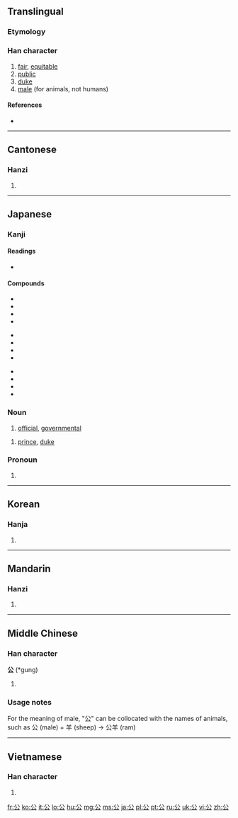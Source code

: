 ==Translingual==
{{stroke order|strokes=4}}

===Etymology===
{{Han etyl}}

===Han character===
{{Han char|rn=12|rad=八|as=02|sn=4|four=8073<sub>2</sub>|canj=金戈 (CI)|ids=⿱[[八]][[厶]]}}

# [[fair]], [[equitable]]
# [[public]]
# [[duke]]
# [[male]] (for animals, not humans)

====References====
* {{Han ref|kx=0126.280|dkj=01452|dj=0277.010|hdz=10242.010|uh=516C|ud=20844|bh=A4BD|bd=42173}}

----

==Cantonese==

===Hanzi===
{{yue-hanzi|jyut=|y=gung1}}

# {{defn|lang=yue|sort=八02}}

----

==Japanese==

===Kanji===
{{ja-kanji|grade=2|rs=八02}}

====Readings====
* {{ja-readings|on=go'on: [[く]] (ku); kan'on: [[こう]] (kō)|kun=[[おおやけ]] (ooyake), [[きみ]] (kimi)}}

====Compounds====
{{top3}}
* {{l|ja|sc=Jpan|公安|tr=こうあん, kōan}}
* {{l|ja|sc=Jpan|公演|tr=こうえん, kōen}}
* {{l|ja|sc=Jpan|公園|tr=こうえん, kōen}}
* {{l|ja|sc=Jpan|公開|tr=こうかい, kōkai}}
{{mid3}}
* {{l|ja|sc=Jpan|公共|tr=こうきょう, kōkyō}}
* {{l|ja|sc=Jpan|公私|tr=こうし, kōshi}}
* {{l|ja|sc=Jpan|公衆|tr=こうしゅう, kōshū}}
* {{l|ja|sc=Jpan|公認|tr=こうにん, kōnin}}
{{mid3}}
* {{l|ja|sc=Jpan|公判|tr=こうはん, kōhan}}
* {{l|ja|sc=Jpan|公募|tr=こうぼ, kōbo}}
* {{l|ja|sc=Jpan|公報|tr=こうほう, kōhō}}
* {{l|ja|sc=Jpan|公式|tr=こうしき, kōshiki}}
{{bottom}}

===Noun===
{{ja-noun|k|hira=おおやけ|rom=ōyake}}

# [[official]], [[governmental]]

{{ja-noun|k|hira=こう|rom=kō}}

# [[prince]], [[duke]]

===Pronoun===
{{ja-pos|k|hira=きみ|rom=kimi}} 

# {{alternative form of|君|lang=ja}}

----

==Korean==

===Hanja===
{{ko-hanja|hangeul=공|eumhun=공변될|rv=gong|mr=kong}}

# {{defn|lang=ko|sort=八02}}

----

==Mandarin==

===Hanzi===
{{cmn-hanzi|pin=[[gōng]] ([[gong1]])|wg=kung<sup>1</sup>}}

# {{defn|lang=cmn|sort=八02}}

----

==Middle Chinese==

===Han character===
'''公''' (*gung)<!--asterisk indicates that this is a reconstructed pronunciation-->

# {{defn|lang=zhx-mid|sort=八02}}

===Usage notes===
<!--Is this a usage note for Middle Chinese or Mandarin?-->
For the meaning of male, "公" can be collocated with the names of animals, such as 公 (male) + 羊 (sheep) -> 公羊 (ram)

----

==Vietnamese==

===Han character===
{{vi-hantu|[[công]]|rs=八02}}

# {{defn|lang=vi|sort=八02}}

[[fr:公]]
[[ko:公]]
[[it:公]]
[[lo:公]]
[[hu:公]]
[[mg:公]]
[[ms:公]]
[[ja:公]]
[[pl:公]]
[[pt:公]]
[[ru:公]]
[[uk:公]]
[[vi:公]]
[[zh:公]]
